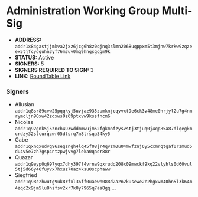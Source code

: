 # Administration Working Group Multi-Sig
 - **ADDRESS:** `addr1x84gastjjmkva2jxz6jcg6h8z0qjnq3slmn2068uqppxm5t3mjnw7krkw9zqzeex5tjfcydguhn3yf76m3uv0mq9hngsgqgm9k`
 - **STATUS:** Active
 - **SIGNERS:** 5
 - **SIGNERS REQUIRED TO SIGN:** 3
 - **LINK**: [RoundTable Link](https://roundtable.adaodapp.xyz/multisig/%7B%22type%22%3A%22NofK%22%2C%22policies%22%3A%5B%22addr1q8sr89cvw25pqqkyj5uvjaz935zumknjcqyvxt9e6ck3v48me0hrjyl2u7g4nmrymcljn90xw42zdxws0z69ptxvw9kssfncm6%22%2C%22addr1q92gnk5j5znch493wddmmwujm52fgkmnfzysvstj3tjuq0j4qp85a87dlqegkmcrdzy32stcurqcwr05dtsrq7m8trsqa34ky5%22%2C%22addr1qxnqxudvg96segzngh4lq45f08jr4qvzm0u04mwfznj6y5cxmrqtgaf0rzmud5du4v5e7zh7gsp4ntzpwjvvg7leka0qadr88r%22%2C%22addr1q9eyp0q697yqx7dhy397f4vrna9qxrudq208x09mwckf9kq22vlyhls0d60vul5tj5d66y46fuyvx7hxuz70az4ksu0scphaww%22%2C%22addr1q98c2hwutg9uk8rfxl36ff0uaewn088d2a2n2kusewe2c2hgxvm40hn5l3k64m4zqc2x9jm5lu8hsfsv2xr7k0y7965q7aa8gq%22%5D%2C%22number%22%3A3%7D)

### Signers
- Allusian `addr1q8sr89cvw25pqqkyj5uvjaz935zumknjcqyvxt9e6ck3v48me0hrjyl2u7g4nmrymcljn90xw42zdxws0z69ptxvw9kssfncm6`
- Nicolas `addr1q92gnk5j5znch493wddmmwujm52fgkmnfzysvstj3tjuq0j4qp85a87dlqegkmcrdzy32stcurqcwr05dtsrq7m8trsqa34ky5`
- Gabe `addr1qxnqxudvg96segzngh4lq45f08jr4qvzm0u04mwfznj6y5cxmrqtgaf0rzmud5du4v5e7zh7gsp4ntzpwjvvg7leka0qadr88r`
- Quazar `addr1q9eyp0q697yqx7dhy397f4vrna9qxrudq208x09mwckf9kq22vlyhls0d60vul5tj5d66y46fuyvx7hxuz70az4ksu0scphaww`
- Siegfried `addr1q98c2hwutg9uk8rfxl36ff0uaewn088d2a2n2kusewe2c2hgxvm40hn5l3k64m4zqc2x9jm5lu8hsfsv2xr7k0y7965q7aa8gq`
...
